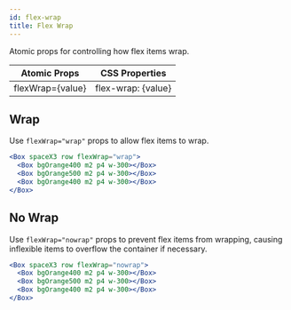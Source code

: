 ```yaml
---
id: flex-wrap
title: Flex Wrap
---
```


Atomic props for controlling how flex items wrap.

| Atomic Props     | CSS Properties     |
| ---------------- | ------------------ |
| flexWrap={value} | flex-wrap: {value} |

## Wrap

Use `flexWrap="wrap"` props to allow flex items to wrap.

```jsx live
<Box spaceX3 row flexWrap="wrap">
  <Box bgOrange400 m2 p4 w-300></Box>
  <Box bgOrange500 m2 p4 w-300></Box>
  <Box bgOrange400 m2 p4 w-300></Box>
</Box>
```

## No Wrap

Use `flexWrap="nowrap"` props to prevent flex items from wrapping, causing inflexible items to overflow the container if necessary.

```jsx live
<Box spaceX3 row flexWrap="nowrap">
  <Box bgOrange400 m2 p4 w-300></Box>
  <Box bgOrange500 m2 p4 w-300></Box>
  <Box bgOrange400 m2 p4 w-300></Box>
</Box>
```
